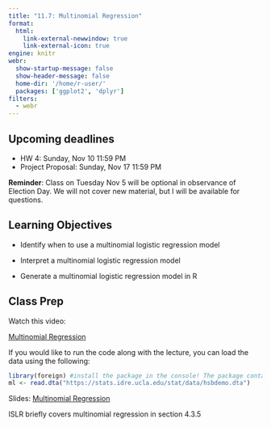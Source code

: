 ```yaml
---
title: "11.7: Multinomial Regression"
format: 
  html:
    link-external-newwindow: true
    link-external-icon: true
engine: knitr
webr: 
  show-startup-message: false
  show-header-message: false
  home-dir: '/home/r-user/'
  packages: ['ggplot2', 'dplyr']
filters:
  - webr
---
```


## Upcoming deadlines

-   HW 4: Sunday, Nov 10 11:59 PM
-   Project Proposal: Sunday, Nov 17 11:59 PM

**Reminder**: Class on Tuesday Nov 5 will be optional in observance of Election Day. We will not cover new material, but I will be available for questions.

## Learning Objectives

-   Identify when to use a multinomial logistic regression model

-   Interpret a multinomial logistic regression model

-   Generate a multinomial logistic regression model in R

## Class Prep

Watch this video:

[Multinomial Regression](https://duke.zoom.us/rec/share/-YWlI2whGCpSudjtMgRcyephtW1Csa3GLtDx2vOxsfsDftw32Rjj4glH9zZxiok3.k4YQKllKvKFN5G6B?startTime=1696877429000)

If you would like to run the code along with the lecture, you can load the data using the following:

```r
library(foreign) #install the package in the console! The package contains the function `read.dta` that is used to access the data
ml <- read.dta("https://stats.idre.ucla.edu/stat/data/hsbdemo.dta")
```

Slides: [Multinomial Regression](IDS702_multinomial.pdf)

ISLR briefly covers multinomial regression in section 4.3.5
